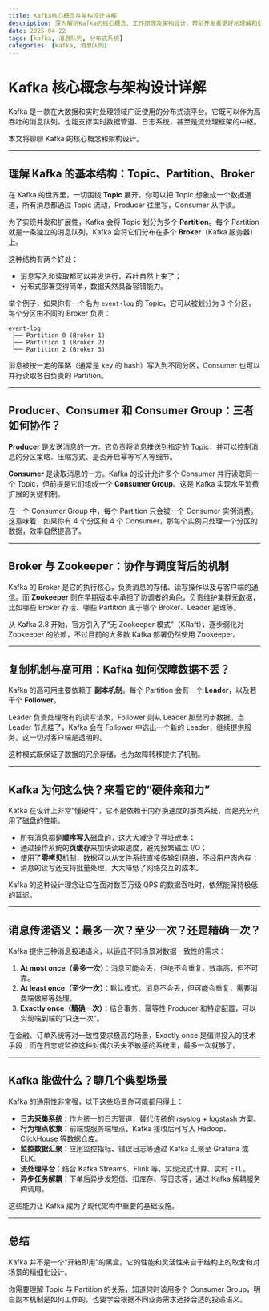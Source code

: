 ```yaml
---
title: Kafka核心概念与架构设计详解
description: 深入解析Kafka的核心概念、工作原理及架构设计，帮助开发者更好地理解和使用这一分布式流处理平台
date: 2025-04-22
tags: [kafka, 消息队列, 分布式系统]
categories: [kafka, 消息队列]
---
```


# Kafka 核心概念与架构设计详解

Kafka 是一款在大数据和实时处理领域广泛使用的分布式流平台。它既可以作为高吞吐的消息队列，也能支撑实时数据管道、日志系统，甚至是流处理框架的中枢。

本文将聊聊 Kafka 的核心概念和架构设计。

---

## 理解 Kafka 的基本结构：Topic、Partition、Broker

在 Kafka 的世界里，一切围绕 **Topic** 展开。你可以把 Topic 想象成一个数据通道，所有消息都通过 Topic 流动，Producer 往里写，Consumer 从中读。

为了实现并发和扩展性，Kafka 会将 Topic 划分为多个 **Partition**。每个 Partition 就是一条独立的消息队列，Kafka 会将它们分布在多个 **Broker**（Kafka 服务器）上。

这种结构有两个好处：

* 消息写入和读取都可以并发进行，吞吐自然上来了；
* 分布式部署变得简单，数据天然具备容错能力。

举个例子，如果你有一个名为 `event-log` 的 Topic，它可以被划分为 3 个分区，每个分区由不同的 Broker 负责：

```
event-log
 ├── Partition 0 (Broker 1)
 ├── Partition 1 (Broker 2)
 └── Partition 2 (Broker 3)
```

消息被按一定的策略（通常是 key 的 hash）写入到不同分区，Consumer 也可以并行读取各自负责的 Partition。

---

## Producer、Consumer 和 Consumer Group：三者如何协作？

**Producer** 是发送消息的一方。它负责将消息推送到指定的 Topic，并可以控制消息的分区策略、压缩方式、是否开启幂等写入等细节。

**Consumer** 是读取消息的一方。Kafka 的设计允许多个 Consumer 并行读取同一个 Topic，但前提是它们组成一个 **Consumer Group**。这是 Kafka 实现水平消费扩展的关键机制。

在一个 Consumer Group 中，每个 Partition 只会被一个 Consumer 实例消费。这意味着，如果你有 4 个分区和 4 个 Consumer，那每个实例只处理一个分区的数据，效率自然提高了。

---

## Broker 与 Zookeeper：协作与调度背后的机制

Kafka 的 Broker 是它的执行核心，负责消息的存储、读写操作以及与客户端的通信。而 **Zookeeper** 则在早期版本中承担了协调者的角色，负责维护集群元数据，比如哪些 Broker 存活、哪些 Partition 属于哪个 Broker、Leader 是谁等。

从 Kafka 2.8 开始，官方引入了“无 Zookeeper 模式”（KRaft），逐步弱化对 Zookeeper 的依赖，不过目前的大多数 Kafka 部署仍然使用 Zookeeper。

---

## 复制机制与高可用：Kafka 如何保障数据不丢？

Kafka 的高可用主要依赖于 **副本机制**。每个 Partition 会有一个 **Leader**，以及若干个 **Follower**。

Leader 负责处理所有的读写请求，Follower 则从 Leader 那里同步数据。当 Leader 节点挂了，Kafka 会在 Follower 中选出一个新的 Leader，继续提供服务。这一切对客户端是透明的。

这种模式既保证了数据的冗余存储，也为故障转移提供了机制。

---

## Kafka 为何这么快？来看它的“硬件亲和力”

Kafka 在设计上非常“懂硬件”，它不是依赖于内存换速度的那类系统，而是充分利用了磁盘的性能。

* 所有消息都是**顺序写入**磁盘的，这大大减少了寻址成本；
* 通过操作系统的**页缓存**来加快读取速度，避免频繁磁盘 I/O；
* 使用了**零拷贝**机制，数据可以从文件系统直接传输到网络，不经用户态内存；
* 消息的读写还支持批量处理，大大降低了网络交互的成本。

Kafka 的这种设计理念让它在面对数百万级 QPS 的数据吞吐时，依然能保持极低的延迟。

---

## 消息传递语义：最多一次？至少一次？还是精确一次？

Kafka 提供三种消息投递语义，以适应不同场景对数据一致性的需求：

1. **At most once（最多一次）**：消息可能会丢，但绝不会重复。效率高，但不可靠。
2. **At least once（至少一次）**：默认模式。消息不会丢，但可能会重复，需要消费端做幂等处理。
3. **Exactly once（精确一次）**：结合事务、幂等性 Producer 和特定配置，可以实现端到端的“只送一次”。

在金融、订单系统等对一致性要求极高的场景，Exactly once 是值得投入的技术手段；而在日志或监控这种对偶尔丢失不敏感的系统里，最多一次就够了。

---

## Kafka 能做什么？聊几个典型场景

Kafka 的通用性非常强，以下这些场景你可能都用得上：

* **日志采集系统**：作为统一的日志管道，替代传统的 rsyslog + logstash 方案。
* **行为埋点收集**：前端或服务端埋点，Kafka 接收后可写入 Hadoop、ClickHouse 等数据仓库。
* **监控数据汇聚**：应用监控指标、错误日志等通过 Kafka 汇聚至 Grafana 或 ELK。
* **流处理平台**：结合 Kafka Streams、Flink 等，实现流式计算、实时 ETL。
* **异步任务解耦**：下单后异步发短信、扣库存、写日志等，通过 Kafka 解耦服务间调用。

这些能力让 Kafka 成为了现代架构中重要的基础设施。

---

## 总结

Kafka 并不是一个“开箱即用”的黑盒。它的性能和灵活性来自于结构上的取舍和对场景的精细化设计。

你需要理解 Topic 与 Partition 的关系，知道何时该用多个 Consumer Group，明白副本机制是如何工作的，也要学会根据不同业务需求选择合适的投递语义。